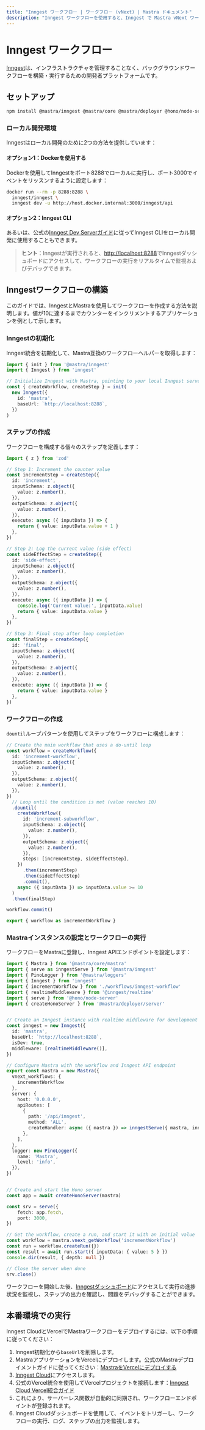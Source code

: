 ```yaml
---
title: "Inngest ワークフロー | ワークフロー (vNext) | Mastra ドキュメント"
description: "Inngest ワークフローを使用すると、Inngest で Mastra vNext ワークフローを実行できます"
---
```


# Inngest ワークフロー

[Inngest](https://www.inngest.com/docs)は、インフラストラクチャを管理することなく、バックグラウンドワークフローを構築・実行するための開発者プラットフォームです。

## セットアップ

```sh
npm install @mastra/inngest @mastra/core @mastra/deployer @hono/node-server
```

### ローカル開発環境

Inngestはローカル開発のために2つの方法を提供しています：

#### オプション1：Dockerを使用する

Dockerを使用してInngestをポート8288でローカルに実行し、ポート3000でイベントをリッスンするように設定します：

```sh
docker run --rm -p 8288:8288 \
  inngest/inngest \
  inngest dev -u http://host.docker.internal:3000/inngest/api
```

#### オプション2：Inngest CLI

あるいは、公式の[Inngest Dev Serverガイド](https://www.inngest.com/docs/dev-server)に従ってInngest CLIをローカル開発に使用することもできます。

> **ヒント**：Inngestが実行されると、[http://localhost:8288](http://localhost:8288)でInngestダッシュボードにアクセスして、ワークフローの実行をリアルタイムで監視およびデバッグできます。

## Inngestワークフローの構築

このガイドでは、InngestとMastraを使用してワークフローを作成する方法を説明します。値が10に達するまでカウンターをインクリメントするアプリケーションを例として示します。

### Inngestの初期化

Inngest統合を初期化して、Mastra互換のワークフローヘルパーを取得します：

```ts showLineNumbers copy filename="src/mastra/workflows/inngest-workflow.ts"
import { init } from '@mastra/inngest'
import { Inngest } from 'inngest'

// Initialize Inngest with Mastra, pointing to your local Inngest server
const { createWorkflow, createStep } = init(
  new Inngest({
    id: 'mastra',
    baseUrl: `http://localhost:8288`,
  })
)
```

### ステップの作成

ワークフローを構成する個々のステップを定義します：

```ts showLineNumbers copy filename="src/mastra/workflows/inngest-workflow.ts"
import { z } from 'zod'

// Step 1: Increment the counter value
const incrementStep = createStep({
  id: 'increment',
  inputSchema: z.object({
    value: z.number(),
  }),
  outputSchema: z.object({
    value: z.number(),
  }),
  execute: async ({ inputData }) => {
    return { value: inputData.value + 1 }
  },
})

// Step 2: Log the current value (side effect)
const sideEffectStep = createStep({
  id: 'side-effect',
  inputSchema: z.object({
    value: z.number(),
  }),
  outputSchema: z.object({
    value: z.number(),
  }),
  execute: async ({ inputData }) => {
    console.log('Current value:', inputData.value)
    return { value: inputData.value }
  },
})

// Step 3: Final step after loop completion
const finalStep = createStep({
  id: 'final',
  inputSchema: z.object({
    value: z.number(),
  }),
  outputSchema: z.object({
    value: z.number(),
  }),
  execute: async ({ inputData }) => {
    return { value: inputData.value }
  },
})
```

### ワークフローの作成

`dountil`ループパターンを使用してステップをワークフローに構成します：

```ts showLineNumbers copy filename="src/mastra/workflows/inngest-workflow.ts"
// Create the main workflow that uses a do-until loop
const workflow = createWorkflow({
  id: 'increment-workflow',
  inputSchema: z.object({
    value: z.number(),
  }),
  outputSchema: z.object({
    value: z.number(),
  }),
})
  // Loop until the condition is met (value reaches 10)
  .dountil(
    createWorkflow({
      id: 'increment-subworkflow',
      inputSchema: z.object({
        value: z.number(),
      }),
      outputSchema: z.object({
        value: z.number(),
      }),
      steps: [incrementStep, sideEffectStep],
    })
      .then(incrementStep)
      .then(sideEffectStep)
      .commit(),
    async ({ inputData }) => inputData.value >= 10
  )
  .then(finalStep)

workflow.commit()

export { workflow as incrementWorkflow }
```

### Mastraインスタンスの設定とワークフローの実行

ワークフローをMastraに登録し、Inngest APIエンドポイントを設定します：

```ts showLineNumbers copy filename="src/mastra/index.ts"
import { Mastra } from '@mastra/core/mastra'
import { serve as inngestServe } from '@mastra/inngest'
import { PinoLogger } from '@mastra/loggers'
import { Inngest } from 'inngest'
import { incrementWorkflow } from './workflows/inngest-workflow'
import { realtimeMiddleware } from '@inngest/realtime'
import { serve } from '@hono/node-server'
import { createHonoServer } from '@mastra/deployer/server'


// Create an Inngest instance with realtime middleware for development
const inngest = new Inngest({
  id: 'mastra',
  baseUrl: `http://localhost:8288`,
  isDev: true,
  middleware: [realtimeMiddleware()],
})

// Configure Mastra with the workflow and Inngest API endpoint
export const mastra = new Mastra({
  vnext_workflows: {
    incrementWorkflow
  },
  server: {
    host: '0.0.0.0',
    apiRoutes: [
      {
        path: '/api/inngest',
        method: 'ALL',
        createHandler: async ({ mastra }) => inngestServe({ mastra, inngest }),
      },
    ],
  },
  logger: new PinoLogger({
    name: 'Mastra',
    level: 'info',
  }),
})


// Create and start the Hono server
const app = await createHonoServer(mastra)

const srv = serve({
    fetch: app.fetch,
    port: 3000,
})

// Get the workflow, create a run, and start it with an initial value
const workflow = mastra.vnext_getWorkflow('incrementWorkflow')
const run = workflow.createRun({})
const result = await run.start({ inputData: { value: 5 } })
console.dir(result, { depth: null })

// Close the server when done
srv.close()
```

ワークフローを開始した後、[Inngestダッシュボード](http://localhost:8288)にアクセスして実行の進捗状況を監視し、ステップの出力を確認し、問題をデバッグすることができます。

## 本番環境での実行

Inngest CloudとVercelでMastraワークフローをデプロイするには、以下の手順に従ってください：

1. Inngest初期化から`baseUrl`を削除します。
2. MastraアプリケーションをVercelにデプロイします。公式のMastraデプロイメントガイドに従ってください：[MastraをVercelにデプロイする](https://mastra.ai/en/reference/deployer/vercel)
3. [Inngest Cloud](https://app.inngest.com/)にアクセスします。
4. 公式のVercel統合を使用してVercelプロジェクトを接続します：[Inngest Cloud Vercel統合ガイド](https://www.inngest.com/docs/apps/cloud)
5. これにより、サーバーレス関数が自動的に同期され、ワークフローエンドポイントが登録されます。
6. Inngest Cloudダッシュボードを使用して、イベントをトリガーし、ワークフローの実行、ログ、ステップの出力を監視します。
